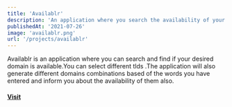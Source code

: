 ```yaml
---
title: 'Availablr'
description: 'An application where you search the availability of your desired domain'
publishedAt: '2021-07-26'
image: 'availablr.png'
url: '/projects/availablr'
---
```


Availablr is an application where you can search and find if your desired domain is available.You can select different tlds .The application will also generate different domains combinations based of the words you have entered and inform you about the availability of them also.

#### [Visit]("https://walllix-front.vercel.app/")
